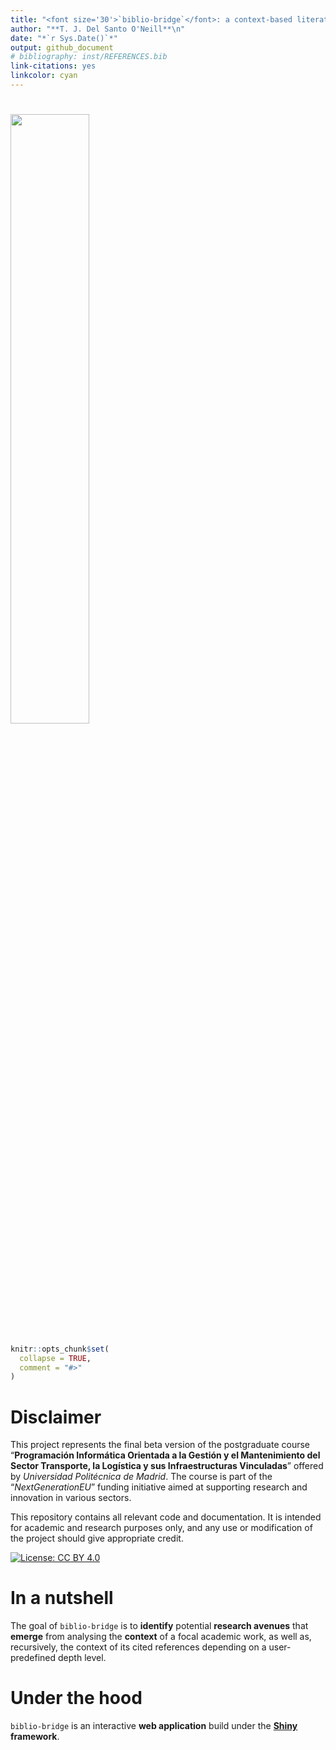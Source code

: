 ```yaml
---
title: "<font size='30'>`biblio-bridge`</font>: a context-based literature linker with emergent knowledge identification."
author: "**T. J. Del Santo O'Neill**\n"
date: "*`r Sys.Date()`*"
output: github_document
# bibliography: inst/REFERENCES.bib
link-citations: yes
linkcolor: cyan
---
```

# <img src="www/biblio-bridge.svg" style='width: 50%; object-fit: contain; vertical-align:top'>

<!-- README.md is generated from README.Rmd. Please edit that file -->

```r
knitr::opts_chunk$set(
  collapse = TRUE,
  comment = "#>"
)
```

# Disclaimer

This project represents the final beta version of the postgraduate course "**Programación Informática Orientada a la Gestión y el Mantenimiento del Sector Transporte, la Logística y sus Infraestructuras Vinculadas**" offered by *Universidad Politécnica de Madrid*. The course is part of the "*NextGenerationEU*" funding initiative aimed at supporting research and innovation in various sectors.

This repository contains all relevant code and documentation. It is intended for academic and research purposes only, and any use or modification of the project should give appropriate credit.

<!-- badges: start -->
[![License: CC BY 4.0](https://img.shields.io/badge/License-CC%20BY%204.0-lightgrey.svg)](https://creativecommons.org/licenses/by/4.0/)
<!-- badges: end -->

# In a nutshell

The goal of `biblio-bridge` is to **identify** potential **research avenues** that **emerge** from analysing the **context** of a focal academic work, as well as, recursively, the context of its cited references depending on a user-predefined depth level.

# Under the hood

`biblio-bridge` is an interactive **web application** build under the **[Shiny](https://en.wikipedia.org/wiki/Shiny_(web_framework)) framework**.

